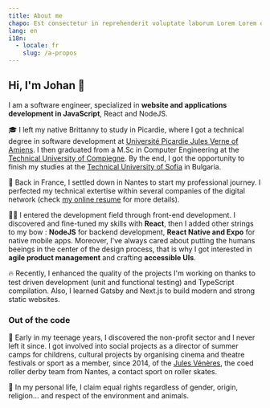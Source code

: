 ```yaml
---
title: About me
chapo: Est consectetur in reprehenderit voluptate laborum Lorem Lorem occaecat.
lang: en
i18n:
  - locale: fr
    slug: /a-propos
---
```


## Hi, I'm Johan 👋

I am a software engineer, specialized in **website and applications development in JavaScript**, React and NodeJS.

🎓 I left my native Brittanny to study in Picardie, where I got a technical degree in software development at [Université Picardie Jules Verne of Amiens](https://www.iut-amiens.fr/). I then graduated from a M.Sc in Computer Engineering at the [Technical University of Compiegne](https://www.utc.fr/). By the end, I got the opportunity to finish my studies at the [Technical University of Sofia](http://www.fuf.bg/fr) in Bulgaria.

🐘 Back in France, I settled down in Nantes to start my professional journey. I perfected my technical extertise within several companies of the digital network (check [my online resume](https://www.doyoubuzz.com/johan-soulet) for more details).

👨‍💻 I entered the development field through front-end development. I discovered and fine-tuned my skills with **React**, then I added other strings to my bow : **NodeJS** for backend development, **React Native and Expo** for native mobile apps. Moreover, I've always cared about putting the humans beeings in the center of the design process, that is why I got interested in **agile product management** and crafting **accessible UIs**.

🔥 Recently, I enhanced the quality of the projects I'm working on thanks to test driven development (unit and functional testing) and TypeScript compilation. Also, I learned Gatsby and Next.js to build modern and strong static websites.

### Out of the code

🤝 Early in my teenage years, I discovered the non-profit sector and I never left it since. I got involved into social projects as a director of summer camps for childrens, cultural projects by organising cinema and theatre festivals or sport as a member, since 2014, of the [Jules Vénères](https://www.facebook.com/narhrollerderby/), the coed roller derby team from Nantes, a contact sport on roller skates.

🌱 In my personal life, I claim equal rights regardless of gender, origin, religion... and respect of the environment and animals.
